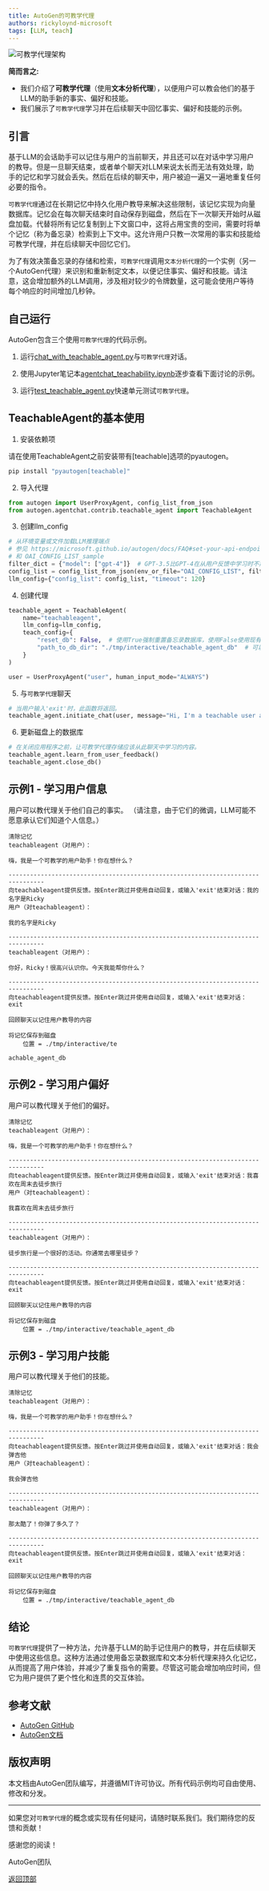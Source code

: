 ```yaml
---
title: AutoGen的可教学代理
authors: rickyloynd-microsoft
tags: [LLM, teach]
---
```


![可教学代理架构](img/teachable-arch.png)

**简而言之:**
* 我们介绍了**可教学代理**（使用**文本分析代理**），以便用户可以教会他们的基于LLM的助手新的事实、偏好和技能。
* 我们展示了`可教学代理`学习并在后续聊天中回忆事实、偏好和技能的示例。


## 引言
基于LLM的会话助手可以记住与用户的当前聊天，并且还可以在对话中学习用户的教导。但是一旦聊天结束，或者单个聊天对LLM来说太长而无法有效处理，助手的记忆和学习就会丢失。然后在后续的聊天中，用户被迫一遍又一遍地重复任何必要的指令。

`可教学代理`通过在长期记忆中持久化用户教导来解决这些限制，该记忆实现为向量数据库。记忆会在每次聊天结束时自动保存到磁盘，然后在下一次聊天开始时从磁盘加载。代替将所有记忆复制到上下文窗口中，这将占用宝贵的空间，需要时将单个记忆（称为备忘录）检索到上下文中。这允许用户只教一次常用的事实和技能给可教学代理，并在后续聊天中回忆它们。

为了有效决策备忘录的存储和检索，`可教学代理`调用`文本分析代理`的一个实例（另一个AutoGen代理）来识别和重新制定文本，以便记住事实、偏好和技能。请注意，这会增加额外的LLM调用，涉及相对较少的令牌数量，这可能会使用户等待每个响应的时间增加几秒钟。


## 自己运行

AutoGen包含三个使用`可教学代理`的代码示例。

1. 运行[chat_with_teachable_agent.py](https://github.com/microsoft/autogen/blob/main/test/agentchat/chat_with_teachable_agent.py)与`可教学代理`对话。

2. 使用Jupyter笔记本[agentchat_teachability.ipynb](https://github.com/microsoft/autogen/blob/main/notebook/agentchat_teachability.ipynb)逐步查看下面讨论的示例。

3. 运行[test_teachable_agent.py](https://github.com/microsoft/autogen/blob/main/test/agentchat/test_teachable_agent.py)快速单元测试`可教学代理`。


## TeachableAgent的基本使用
1. 安装依赖项

请在使用TeachableAgent之前安装带有[teachable]选项的pyautogen。
```bash
pip install "pyautogen[teachable]"
```

2. 导入代理
```python
from autogen import UserProxyAgent, config_list_from_json
from autogen.agentchat.contrib.teachable_agent import TeachableAgent
```

3. 创建llm_config
```python
# 从环境变量或文件加载LLM推理端点
# 参见 https://microsoft.github.io/autogen/docs/FAQ#set-your-api-endpoints
# 和 OAI_CONFIG_LIST_sample
filter_dict = {"model": ["gpt-4"]}  # GPT-3.5比GPT-4在从用户反馈中学习时不那么可靠。
config_list = config_list_from_json(env_or_file="OAI_CONFIG_LIST", filter_dict=filter_dict)
llm_config={"config_list": config_list, "timeout": 120}
```

4. 创建代理
```python
teachable_agent = TeachableAgent(
    name="teachableagent",
    llm_config=llm_config,
    teach_config={
        "reset_db": False,  # 使用True强制重置备忘录数据库，使用False使用现有数据库。
        "path_to_db_dir": "./tmp/interactive/teachable_agent_db"  # 可以是任何路径。
    }
)

user = UserProxyAgent("user", human_input_mode="ALWAYS")
```

5. 与`可教学代理`聊天
```python
# 当用户输入'exit'时，此函数将返回。
teachable_agent.initiate_chat(user, message="Hi, I'm a teachable user assistant! What's on your mind?")
```

6. 更新磁盘上的数据库
```python
# 在关闭应用程序之前，让可教学代理存储应该从此聊天中学习的内容。
teachable_agent.learn_from_user_feedback()
teachable_agent.close_db()
```


## 示例1 - 学习用户信息

用户可以教代理关于他们自己的事实。
（请注意，由于它们的微调，LLM可能不愿意承认它们知道个人信息。）
```
清除记忆
teachableagent（对用户）：

嗨，我是一个可教学的用户助手！你在想什么？

--------------------------------------------------------------------------------
向teachableagent提供反馈。按Enter跳过并使用自动回复，或输入'exit'结束对话：我的名字是Ricky
用户（对teachableagent）：

我的名字是Ricky

--------------------------------------------------------------------------------
teachableagent（对用户）：

你好，Ricky！很高兴认识你。今天我能帮你什么？

--------------------------------------------------------------------------------
向teachableagent提供反馈。按Enter跳过并使用自动回复，或输入'exit'结束对话：exit

回顾聊天以记住用户教导的内容

将记忆保存到磁盘
    位置 = ./tmp/interactive/te

achable_agent_db
```

## 示例2 - 学习用户偏好

用户可以教代理关于他们的偏好。
```
清除记忆
teachableagent（对用户）：

嗨，我是一个可教学的用户助手！你在想什么？

--------------------------------------------------------------------------------
向teachableagent提供反馈。按Enter跳过并使用自动回复，或输入'exit'结束对话：我喜欢在周末去徒步旅行
用户（对teachableagent）：

我喜欢在周末去徒步旅行

--------------------------------------------------------------------------------
teachableagent（对用户）：

徒步旅行是一个很好的活动。你通常去哪里徒步？

--------------------------------------------------------------------------------
向teachableagent提供反馈。按Enter跳过并使用自动回复，或输入'exit'结束对话：exit

回顾聊天以记住用户教导的内容

将记忆保存到磁盘
    位置 = ./tmp/interactive/teachable_agent_db
```

## 示例3 - 学习用户技能

用户可以教代理关于他们的技能。
```
清除记忆
teachableagent（对用户）：

嗨，我是一个可教学的用户助手！你在想什么？

--------------------------------------------------------------------------------
向teachableagent提供反馈。按Enter跳过并使用自动回复，或输入'exit'结束对话：我会弹吉他
用户（对teachableagent）：

我会弹吉他

--------------------------------------------------------------------------------
teachableagent（对用户）：

那太酷了！你弹了多久了？

--------------------------------------------------------------------------------
向teachableagent提供反馈。按Enter跳过并使用自动回复，或输入'exit'结束对话：exit

回顾聊天以记住用户教导的内容

将记忆保存到磁盘
    位置 = ./tmp/interactive/teachable_agent_db
```

## 结论

`可教学代理`提供了一种方法，允许基于LLM的助手记住用户的教导，并在后续聊天中使用这些信息。这种方法通过使用备忘录数据库和文本分析代理来持久化记忆，从而提高了用户体验，并减少了重复指令的需要。尽管这可能会增加响应时间，但它为用户提供了更个性化和连贯的交互体验。

## 参考文献

- [AutoGen GitHub](https://github.com/microsoft/autogen)
- [AutoGen文档](https://microsoft.github.io/autogen/)

## 版权声明

本文档由AutoGen团队编写，并遵循MIT许可协议。所有代码示例均可自由使用、修改和分发。

---

如果您对`可教学代理`的概念或实现有任何疑问，请随时联系我们。我们期待您的反馈和贡献！

感谢您的阅读！

AutoGen团队

[返回顶部](#autogen的可教学代理)